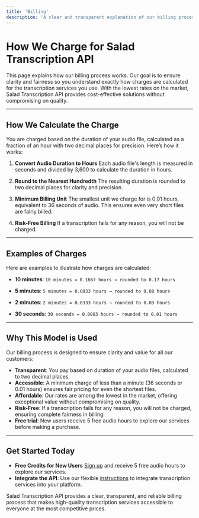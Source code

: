 ```yaml
---
title: 'Billing'
description: 'A clear and transparent explanation of our billing process for transcription services.'
---
```


# How We Charge for Salad Transcription API

This page explains how our billing process works. Our goal is to ensure clarity and fairness so you understand exactly
how charges are calculated for the transcription services you use. With the lowest rates on the market, Salad
Transcription API provides cost-effective solutions without compromising on quality.

---

## How We Calculate the Charge

You are charged based on the duration of your audio file, calculated as a fraction of an hour with two decimal places
for precision. Here’s how it works:

1. **Convert Audio Duration to Hours** Each audio file's length is measured in seconds and divided by 3,600 to calculate
   the duration in hours.

2. **Round to the Nearest Hundredth** The resulting duration is rounded to two decimal places for clarity and precision.

3. **Minimum Billing Unit** The smallest unit we charge for is 0.01 hours, equivalent to 36 seconds of audio. This
   ensures even very short files are fairly billed.

4. **Risk-Free Billing** If a transcription fails for any reason, you will not be charged.

---

## Examples of Charges

Here are examples to illustrate how charges are calculated:

- **10 minutes**: `10 minutes = 0.1667 hours → rounded to 0.17 hours`

- **5 minutes**: `5 minutes = 0.0833 hours → rounded to 0.08 hours`

- **2 minutes**: `2 minutes = 0.0333 hours → rounded to 0.03 hours`

- **30 seconds**: `30 seconds = 0.0083 hours → rounded to 0.01 hours`

---

## Why This Model is Used

Our billing process is designed to ensure clarity and value for all our customers:

- **Transparent**: You pay based on duration of your audio files, calculated to two decimal places.
- **Accessible**: A minimum charge of less than a minute (36 seconds or 0.01 hours) ensures fair pricing for even the
  shortest files.
- **Affordable**: Our rates are among the lowest in the market, offering exceptional value without compromising on
  quality.
- **Risk-Free**: If a transcription fails for any reason, you will not be charged, ensuring complete fairness in
  billing.
- **Free trial**: New users receive 5 free audio hours to explore our services before making a purchase.

---

## Get Started Today

- **Free Credits for New Users** [Sign up](https://portal.salad.com/) and receive 5 free audio hours to explore our
  services.
- **Integrate the API**: Use our flexible
  [instructions](/guides/transcription/salad-transcription-api/transcription-quick-start) to integrate transcription
  services into your platform.

Salad Transcription API provides a clear, transparent, and reliable billing process that makes high-quality
transcription services accessible to everyone at the most competitive prices.

